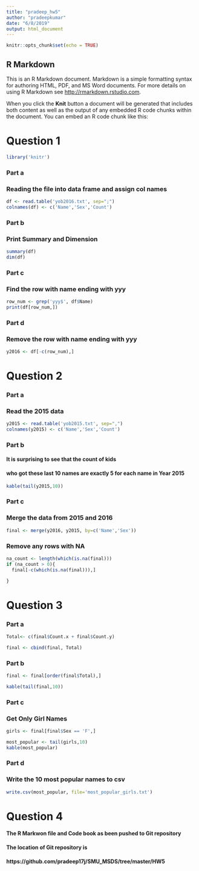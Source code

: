 ```yaml
---
title: "pradeep_hw5"
author: "pradeepkumar"
date: "6/8/2019"
output: html_document
---
```


```r
knitr::opts_chunk$set(echo = TRUE)
```

## R Markdown

This is an R Markdown document. Markdown is a simple formatting syntax for authoring HTML, PDF, and MS Word documents. For more details on using R Markdown see <http://rmarkdown.rstudio.com>.

When you click the **Knit** button a document will be generated that includes both content as well as the output of any embedded R code chunks within the document. You can embed an R code chunk like this:

# Question 1
```r

library('knitr')

```
### Part a
### Reading the file into data frame and assign col names
```r
df <- read.table('yob2016.txt', sep=";")
colnames(df) <- c('Name','Sex','Count')
```
### Part b
### Print Summary and Dimension 
```r
summary(df)
dim(df)
```
### Part c
### Find the row with name ending with yyy
```r
row_num <- grep('yyy$', df$Name)
print(df[row_num,])
```
### Part d
### Remove the row with name ending with yyy
```r
y2016 <- df[-c(row_num),]
```

# Question 2
### Part a
### Read the 2015 data
```r
y2015 <- read.table('yob2015.txt', sep=",")
colnames(y2015) <- c('Name','Sex','Count')
```

### Part b
#### It is surprising to see that the count of kids 
#### who got these last 10 names are exactly 5 for each name in Year 2015

```r
kable(tail(y2015,10))
```

### Part c
### Merge the data from 2015 and 2016
```r
final <- merge(y2016, y2015, by=c('Name','Sex'))

```

### Remove any rows with NA
```r
na_count <- length(which(is.na(final)))
if (na_count > 0){
  final[-c(which(is.na(final))),]

}
```

# Question 3
### Part a
```r
Total<- c(final$Count.x + final$Count.y)

final <- cbind(final, Total)
```

### Part b
```r
final <- final[order(final$Total),]

kable(tail(final,10))
```

### Part c
### Get Only Girl Names
```r
girls <- final[final$Sex == 'F',]

most_popular <- tail(girls,10)
kable(most_popular)
```

### Part d
### Write the 10 most popular names to csv
```r
write.csv(most_popular, file='most_popular_girls.txt')

```


# Question 4

#### The R Markwon file and Code book as been pushed to Git repository
#### The location of Git repository is 
#### https://github.com/pradeep17j/SMU_MSDS/tree/master/HW5



